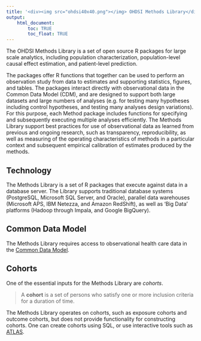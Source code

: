 ```yaml
---
title: '<div><img src="ohdsi40x40.png"></img> OHDSI Methods Library</div>'
output: 
    html_document:
        toc: TRUE
        toc_float: TRUE
---
```


The OHDSI Methods Library is a set of open source R packages for large scale analytics, including population characterization, population-level causal effect estimation, and patient-level prediction.

The packages offer R functions that together can be used to perform an observation study from data to estimates and supporting statistics, figures, and tables. The packages interact directly with observational data in the Common Data Model (CDM),  and are designed to support both large datasets and large numbers of analyses (e.g. for testing many hypotheses including control hypotheses, and testing many analyses design variations). For this purpose, each Method package includes functions for specifying and subsequently executing multiple analyses efficiently. The Methods Library support best practices for use of observational data as learned from previous and ongoing research, such as transparency, reproducibility, as well as measuring of the operating characteristics of methods in a particular context and subsequent empirical calibration of estimates produced by the methods.

## Technology
The Methods Library is a set of R packages that execute against data in a database server. The Library supports traditional database systems (PostgreSQL, Microsoft SQL Server, and Oracle), parallel data warehouses (Microsoft APS, IBM Netezza, and Amazon RedShift), as well as 'Big Data' platforms (Hadoop through Impala, and Google BigQuery). 


## Common Data Model
The Methods Library requires access to observational health care data in the [Common Data Model](https://github.com/OHDSI/CommonDataModel/wiki). 


## Cohorts
One of the essential inputs for the Methods Library are *cohorts*.

> A **cohort** is a set of persons who satisfy one or more inclusion criteria for a duration of time. 
		
The Methods Library operates on cohorts, such as exposure cohorts and outcome cohorts, but does not provide functionality for constructing cohorts. One can create cohorts using SQL, or use interactive tools such as [ATLAS](http://www.ohdsi.org/web/atlas).

